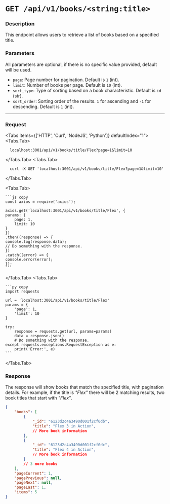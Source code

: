 
# `GET /api/v1/books/<string:title>`

### Description
This endpoint allows users to retrieve a list of books based on a specified title.

### Parameters
All parameters are optional, if there is no specific value provided, default will be used.

- `page`: Page number for pagination. Default is `1` (int).
- `limit`: Number of books per page. Default is `10` (int).
- `sort_type`: Type of sorting based on a book characteristic. Default is `id` (str).
- `sort_order`: Sorting order of the results. `1` for ascending and `-1` for descending. Default is `1` (int).

---

### Request
 
<Tabs items={['HTTP', 'Curl', 'NodeJS', 'Python']} defaultIndex="1">
  <Tabs.Tab>
  ```http copy
    localhost:3001/api/v1/books/title/Flex?page=1&limit=10
  ```
  </Tabs.Tab>
  <Tabs.Tab>
  ```curl copy
    curl -X GET 'localhost:3001/api/v1/books/title/Flex?page=1&limit=10'
  ```
  </Tabs.Tab>

  <Tabs.Tab>

    ```js copy
    const axios = require('axios');

    axios.get('localhost:3001/api/v1/books/title/Flex', {
    params: {
        page: 1,
        limit: 10
    }
    })
    .then((response) => {
    console.log(response.data);
    // Do something with the response.
    })
    .catch((error) => {
    console.error(error);
    });
    ```
  </Tabs.Tab>
  <Tabs.Tab>

    ```py copy
    import requests

    url = 'localhost:3001/api/v1/books/title/Flex'
    params = {
        'page': 1,
        'limit': 10
    }

    try:
        response = requests.get(url, params=params)
        data = response.json()
        # Do something with the response.
    except requests.exceptions.RequestException as e:
        print('Error:', e)
    ```
  </Tabs.Tab>
</Tabs>

### Response

The response will show books that match the specified title, with pagination details. For example, if the title is _"Flex"_ there will be 2 matching results, two book titles that start with _"Flex"_.

```json
{
    "books": [
        {
            "_id": "6123d2c4a3490d001f2cf0db",
            "title": "Flex 3 in Action",
            // More book information
        },
        {
            "_id": "6123d2c4a3490d001f2cf0dc",
            "title": "Flex 4 in Action",
            // More book information
        }
        // 3 more books
    ],
    "pageCurrent": 1,
    "pagePrevious": null,
    "pageNext": null,
    "pageLast": 1,
    "items": 5
}
```

